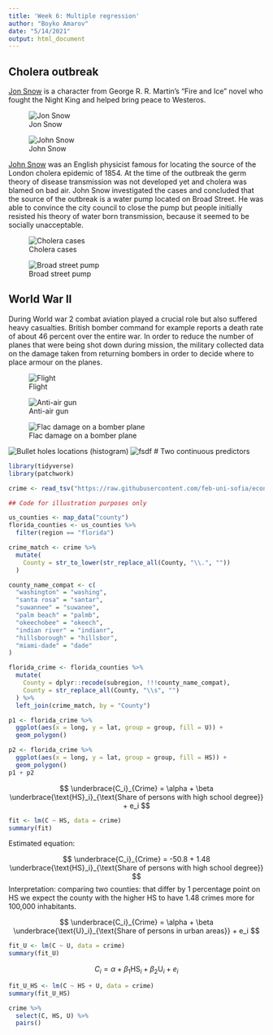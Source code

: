 ```yaml
---
title: 'Week 6: Multiple regression'
author: "Boyko Amarov"
date: "5/14/2021"
output: html_document
---
```


## Cholera outbreak

[Jon Snow](https://gameofthrones.fandom.com/wiki/Jon_Snow) is a character from George R. R. Martin's "Fire and Ice" novel who fought the Night King and helped bring peace to Westeros.

![Jon Snow](https://upload.wikimedia.org/wikipedia/en/3/30/Jon_Snow_Season_8.png)

![John Snow](https://upload.wikimedia.org/wikipedia/commons/c/cc/John_Snow.jpg)


[John Snow](https://en.wikipedia.org/wiki/John_Snow) was an English physicist famous for locating the source of the London cholera epidemic of 1854. At the time of the outbreak the germ theory of disease transmission was not developed yet and cholera was blamed on bad air. John Snow investigated the cases and concluded that the source of the outbreak is a water pump located on Broad Street. He was able to convince the city council to close the pump but people initially resisted his theory of water born transmission, because it seemed to be socially unacceptable.




![Cholera cases](http://blog.rtwilson.com/wp-content/uploads/2012/01/SnowMap_Points.png)

![Broad street pump](https://upload.wikimedia.org/wikipedia/commons/c/cb/John_Snow_memorial_and_pub.jpg)


## World War II

During World war 2 combat aviation played a crucial role but also suffered heavy casualties. British bomber command for example reports a death rate of about 46 percent over the entire war. In order to reduce the number of planes that were being shot down during mission, the military collected data on the damage taken from returning bombers in order to decide where to place armour on the planes.


![Flight](https://images.squarespace-cdn.com/content/v1/5497331ae4b0148a6141bd47/1563476799483-JXTY82K6EJ2Y6THNIN53/ke17ZwdGBToddI8pDm48kAY9gT9wm-2Z9KnmFRfe2dVZw-zPPgdn4jUwVcJE1ZvWQUxwkmyExglNqGp0IvTJZUJFbgE-7XRK3dMEBRBhUpzdMdQQVVUpiXVl6rYD3wsGGtpDQQshX7-5HE1V8UScgaHj4j2hNsP6urc280cwWcU/7.jpg)

![Anti-air gun](https://i.pinimg.com/originals/1d/fe/6f/1dfe6f294ee4c277d5ce8031e9fe9fc9.jpg)


![Flac damage on a bomber plane](https://www.old.bombercommandmuseum.ca/photos/p_airgunners1b.jpg)


![Bullet holes locations (histogram)](https://alearningadayblog.files.wordpress.com/2018/06/bombers.jpeg)
![fsdf](https://riskwerk.files.wordpress.com/2016/11/abraham-wald1.png)
# Two continuous predictors

```r
library(tidyverse)
library(patchwork)

crime <- read_tsv("https://raw.githubusercontent.com/feb-uni-sofia/econometrics2020-solutions/master/data/crime.csv")
```


```r
## Code for illustration purposes only

us_counties <- map_data("county")
florida_counties <- us_counties %>%
  filter(region == "florida")

crime_match <- crime %>%
  mutate(
    County = str_to_lower(str_replace_all(County, "\\.", ""))
  )

county_name_compat <- c(
  "washington" = "washing",
  "santa rosa" = "santar",
  "suwannee" = "suwanee",
  "palm beach" = "palmb",
  "okeechobee" = "okeech",
  "indian river" = "indianr",
  "hillsborough" = "hillsbor",
  "miami-dade" = "dade"
)

florida_crime <- florida_counties %>%
  mutate(
    County = dplyr::recode(subregion, !!!county_name_compat),
    County = str_replace_all(County, "\\s", "")
  ) %>%
  left_join(crime_match, by = "County")

p1 <- florida_crime %>%
  ggplot(aes(x = long, y = lat, group = group, fill = U)) +
  geom_polygon()

p2 <- florida_crime %>%
  ggplot(aes(x = long, y = lat, group = group, fill = HS)) +
  geom_polygon()
p1 + p2
```

$$
\underbrace{C_i}_{Crime} = \alpha + \beta \underbrace{\text{HS}_i}_{\text{Share of persons with high school degree}} + e_i
$$


```r
fit <- lm(C ~ HS, data = crime)
summary(fit)
```

Estimated equation:

$$
\underbrace{C_i}_{Crime} = -50.8 + 1.48 \underbrace{\text{HS}_i}_{\text{Share of persons with high school degree}}
$$
Interpretation: comparing two counties: that differ by 1 percentage point on HS we expect the county with the higher HS to have 1.48 crimes
more for 100,000 inhabitants.

$$
\underbrace{C_i}_{Crime} = \alpha + \beta \underbrace{\text{U}_i}_{\text{Share of persons in urban areas}} + e_i
$$

```r
fit_U <- lm(C ~ U, data = crime)
summary(fit_U)
```
$$
C_i = \alpha + \beta_1 \text{HS}_i  + \beta_2 \text{U}_i + e_i
$$

```r
fit_U_HS <- lm(C ~ HS + U, data = crime)
summary(fit_U_HS)
```


```r
crime %>%
  select(C, HS, U) %>%
  pairs()
```
